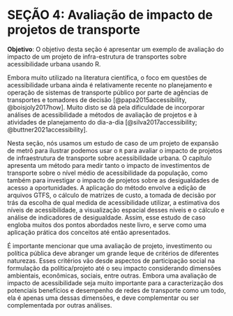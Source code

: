 # SEÇÃO 4: Avaliação de impacto de projetos de transporte

**Objetivo**: O objetivo desta seção é apresentar um exemplo de avaliação do impacto de um projeto de infra-estrutura de transportes sobre acessibilidade urbana usando R.

Embora muito utilizado na literatura científica, o foco em questões de acessibilidade urbana ainda é relativamente recente no planejamento e operação de sistemas de transporte público por parte de agências de transportes e tomadores de decisão [@papa2015accessibility, @boisjoly2017how]. Muito disto se dá pela dificuldade de incorporar análises de acessibilidade a métodos de avaliação de projetos e à atividades de planejamento do dia-a-dia [@silva2017accessibility; @buttner2021accessibility]. 

Nesta seção, nós usamos um estudo de caso de um projeto de expansão de metrô para ilustrar podemos usar o `R` para avaliar o impacto de projetos de infraestrutura de transporte sobre acessibilidade urbana. O capítulo apresenta um método para medir tanto o impacto de investimentos de transporte sobre o nível médio de acessibilidade da população, como também para investigar o impacto de projetos sobre as desigualdades de acesso a oportunidades. A aplicação do método envolve a edição de arquivos GTFS, o cálculo de matrizes de custo, a tomada de decisão por trás da escolha de qual medida de acessibilidade utilizar, a estimativa dos níveis de acessibilidade, a visualização espacial desses níveis e o cálculo e análise de indicadores de desigualdade. Assim, esse estudo de caso engloba muitos dos pontos abordados neste livro, e serve como uma aplicação prática dos conceitos até então apresentados.

É importante mencionar que uma avaliação de projeto, investimento ou política pública deve abranger um grande leque de critérios de diferentes naturezas. Esses critérios vão desde aspectos de participação social na formulação da política/projeto até o seu impacto considerando dimensões ambientais, econômicas, sociais, entre outras. Embora uma avaliação de impacto de acessibilidade seja muito importante para a caracterização dos potenciais benefícios e desempenho de redes de transporte como um todo, ela é apenas uma dessas dimensões, e deve complementar ou ser complementada por outras análises.
